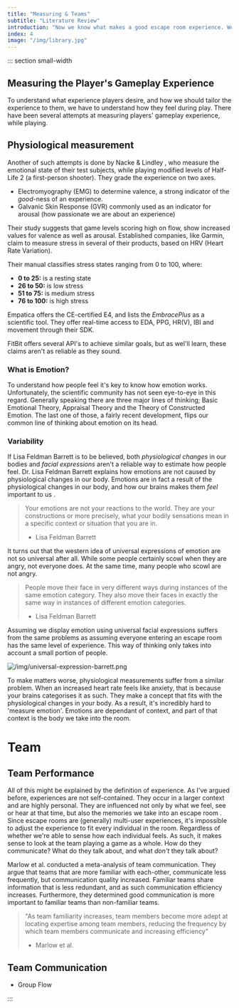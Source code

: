 ```yaml
---
title: "Measuring & Teams"
subtitle: "Literature Review"
introduction: "Now we know what makes a good escape room experience. We know what makes puzzles more or less difficult. Now we want to know how to adjust difficulty for specific teams."
index: 4
image: "/img/library.jpg"
---
```



::: section small-width

## Measuring the Player's Gameplay Experience

To understand what experience players desire, and how we should tailor the experience to them, we have to understand how they feel during play. There have been several attempts at measuring players' gameplay experience, while playing.

## Physiological measurement

Another of such attempts is done by Nacke & Lindley <Citation id="nacke_2008_flow" hideAuthor />, who measure the emotional state of their test subjects, while playing modified levels of Half-Life 2 (a first-person shooter). They grade the experience on two axes.

- Electromyography (EMG) to determine valence, a strong indicator of the _good_-ness of an experience.
- Galvanic Skin Response (GVR) commonly used as an indicator for arousal (how passionate we are about an experience)

Their study suggests that game levels scoring high on flow, show increased values for valence as well as arousal. Established companies, like Garmin, claim to measure stress in several of their products, based on HRV (Heart Rate Variation).

Their manual <Citation id="" /> classifies stress states ranging from 0 to 100, where:

- **0 to 25:** is a resting state
- **26 to 50:** is low stress
- **51 to 75:** is medium stress
- **76 to 100:** is high stress

Empatica offers the CE-certified E4, and lists the _EmbracePlus_ as a scientific tool. They offer real-time access to EDA, PPG, HR(V), IBI and movement through their SDK.

FitBit offers several API's to achieve similar goals, but as wel'll learn, these claims aren't as reliable as they sound.

### What is Emotion?

To understand how people feel it's key to know how emotion works. Unfortunately, the scientific community has not seen eye-to-eye in this regard. Generally speaking there are three major lines of thinking; Basic Emotional Theory, Appraisal Theory and the Theory of Constructed Emotion. The last one of those, a fairly recent development, flips our common line of thinking about emotion on its head.

### Variability

If Lisa Feldman Barrett is to be believed, both _physiological changes_ in our bodies and _facial expressions_ aren't a reliable way to estimate how people feel. Dr. Lisa Feldman Barrett explains how emotions are not caused by physiological changes in our body. Emotions are in fact a result of the physiological changes in our body, and how our brains makes them _feel_ important to us <Citation id="" hideAuthor />.

> Your emotions are not your reactions to the world. They are your constructions or more precisely, what your bodily sensations mean in a specific context or situation that you are in.
>
> - Lisa Feldman Barrett <Citation id="" hideAuthor />

It turns out that the western idea of universal expressions of emotion are not so universal after all. While some people certainly scowl when they are angry, not everyone does. At the same time, many people who scowl are not angry.

> People move their face in very different ways during instances of the same emotion category. They also move their faces in exactly the same way in instances of different emotion categories.
>
> - Lisa Feldman Barrett <Citation id="" hideAuthor />

Assuming we display emotion using universal facial expressions suffers from the same problems as assuming everyone entering an escape room has the same level of experience. This way of thinking only takes into account a small portion of people.

![/img/universal-expression-barrett.png](/img/universal-expression-barrett.png "Myth: Universal Expressions")

To make matters worse, physiological measurements suffer from a similar problem. When an increased heart rate feels like anxiety, that is because your brains categorises it as such. They make a concept that fits with the physiological changes in your body. As a result, it's incredibly hard to 'measure emotion'. Emotions are dependant of context, and part of that context is the body we take into the room.

# Team

## Team Performance

All of this might be explained by the definition of experience. As I've argued before, experiences are not self-contained. They occur in a larger context and are highly personal. They are influenced not only by what we feel, see or hear at that time, but also the memories we take into an escape room <Citation id="" />. Since escape rooms are (generally) multi-user experiences, it's impossible to adjust the experience to fit every individual in the room. Regardless of whether we're able to sense how each individual feels. As such, it makes sense to look at the team playing a game as a whole. How do they communicate? What do they talk about, and what _don't_ they talk about?

Marlow et al. <Citation id="" hideAuthor /> conducted a meta-analysis of team communication. They argue that teams that are more familiar with each-other, communicate less frequently, but communication quality increased. Familiar teams share information that is less redundant, and as such communication efficiency increases. Furthermore, they determined good communication is more important to familiar teams than non-familiar teams.

> "As team familiarity increases, team members become more adept at locating expertise among team members, reducing the frequency by which team members communicate and increasing efficiency"
>
> - Marlow et al. <Citation id="" hideAuthor />

## Team Communication

- Group Flow

:::
